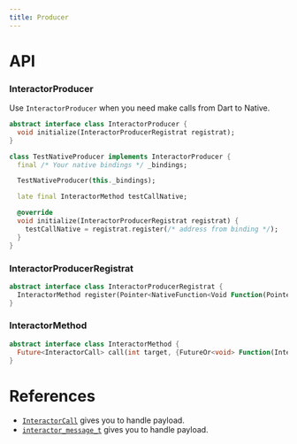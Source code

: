 ```yaml
---
title: Producer
---
```


# API

### InteractorProducer
Use `InteractorProducer` when you need make calls from Dart to Native.

```dart title="Declaration"
abstract interface class InteractorProducer {
  void initialize(InteractorProducerRegistrat registrat);
}
```

```dart title="Example"
class TestNativeProducer implements InteractorProducer {
  final /* Your native bindings */ _bindings;

  TestNativeProducer(this._bindings);

  late final InteractorMethod testCallNative;

  @override
  void initialize(InteractorProducerRegistrat registrat) {
    testCallNative = registrat.register(/* address from binding */);
  }
}
```

### InteractorProducerRegistrat
```dart title="Declaration"
abstract interface class InteractorProducerRegistrat {
  InteractorMethod register(Pointer<NativeFunction<Void Function(Pointer<interactor_message_t>)>> pointer);
}
```

### InteractorMethod
```dart title="Declaration"
abstract interface class InteractorMethod {
  Future<InteractorCall> call(int target, {FutureOr<void> Function(InteractorCall message)? configurator});
}
```

# References
* [`InteractorCall`](call) gives you to handle payload.
* [`interactor_message_t`](../native/message) gives you to handle payload.
